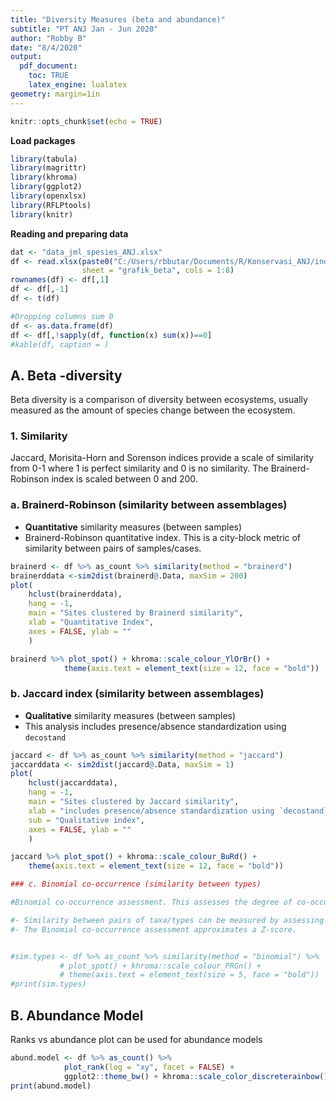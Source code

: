 ```yaml
---
title: "Diversity Measures (beta and abundance)"
subtitle: "PT ANJ Jan - Jun 2020"
author: "Robby B"
date: "8/4/2020"
output: 
  pdf_document:
    toc: TRUE
    latex_engine: lualatex
geometry: margin=1in
---
```


```r
knitr::opts_chunk$set(echo = TRUE)
```

**Load packages**

```r
library(tabula)
library(magrittr)
library(khroma)
library(ggplot2)
library(openxlsx)
library(RFLPtools)
library(knitr)
```

**Reading and preparing data**

```r
dat <- "data_jml_spesies_ANJ.xlsx"
df <- read.xlsx(paste0("C:/Users/rbbutar/Documents/R/Konservasi_ANJ/indeks_kehati/", dat), 
                sheet = "grafik_beta", cols = 1:8)
rownames(df) <- df[,1]
df <- df[,-1]
df <- t(df)

#Dropping columns sum 0
df <- as.data.frame(df)
df <- df[,!sapply(df, function(x) sum(x))==0]
#kable(df, caption = )
```


## A. Beta -diversity

Beta diversity is a comparison of diversity between ecosystems, usually measured as the amount of species change between the ecosystem.

### 1. Similarity

Jaccard, Morisita-Horn and Sorenson indices provide a scale of similarity from 0-1 where 1 is perfect similarity and 0 is no similarity. The Brainerd-Robinson index is scaled between 0 and 200.

### a. Brainerd-Robinson (similarity between assemblages)

- **Quantitative** similarity measures (between samples)
- Brainerd-Robinson quantitative index. This is a city-block metric of similarity between pairs of samples/cases.

```r
brainerd <- df %>% as_count %>% similarity(method = "brainerd")
brainerddata <-sim2dist(brainerd@.Data, maxSim = 200)
plot(
    hclust(brainerddata),
    hang = -1,
    main = "Sites clustered by Brainerd similarity",
    xlab = "Quantitative Index",
    axes = FALSE, ylab = ""
    )
```

```r
brainerd %>% plot_spot() + khroma::scale_colour_YlOrBr() + 
            theme(axis.text = element_text(size = 12, face = "bold"))
```

\newpage
### b. Jaccard index (similarity between assemblages)

- **Qualitative** similarity measures (between samples)
-  This analysis includes presence/absence standardization using `decostand`

```r
jaccard <- df %>% as_count %>% similarity(method = "jaccard")
jaccarddata <- sim2dist(jaccard@.Data, maxSim = 1)
plot(
    hclust(jaccarddata),
    hang = -1,
    main = "Sites clustered by Jaccard similarity",
    xlab = "includes presence/absence standardization using `decostand`",
    sub = "Qualitative index",
    axes = FALSE, ylab = ""
    )
```

```r
jaccard %>% plot_spot() + khroma::scale_colour_BuRd() + 
    theme(axis.text = element_text(size = 12, face = "bold"))
```

```r
### c. Binomial co-occurrence (similarity between types)

#Binomial co-occurrence assessment. This assesses the degree of co-occurrence between taxa/types within a dataset. The strongest associations are shown by large positive numbers, the strongest segregations by large negative numbers.

#- Similarity between pairs of taxa/types can be measured by assessing the degree of co-occurrence (binomial co-occurrence).
#- The Binomial co-occurrence assessment approximates a Z-score.


#sim.types <- df %>% as_count %>% similarity(method = "binomial") %>%
           # plot_spot() + khroma::scale_colour_PRGn() +
           # theme(axis.text = element_text(size = 5, face = "bold"))
#print(sim.types)
```

\newpage
## B. Abundance Model

Ranks vs abundance plot can be used for abundance models

```r
abund.model <- df %>% as_count() %>% 
            plot_rank(log = "xy", facet = FALSE) +
            ggplot2::theme_bw() + khroma::scale_color_discreterainbow()
print(abund.model)
```


